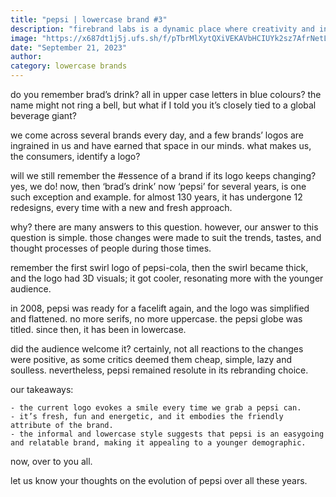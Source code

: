 ```yaml
---
title: "pepsi | lowercase brand #3"
description: "firebrand labs is a dynamic place where creativity and innovation converge. we are a close-knit team of nimble individuals with strong personalities, and we celebrate the uniqueness each member brings to the table."
image: "https://x687dt1j5j.ufs.sh/f/pTbrMlXytQXiVEKAVbHCIUYk2sz7AfrNetLvOTB6ojJimaK9"
date: "September 21, 2023"
author:
category: lowercase brands
---
```


do you remember brad’s drink? all in upper case letters in blue colours? the name might not ring a bell, but what if I told you it’s closely tied to a global beverage giant?

we come across several brands every day, and a few brands’ logos are ingrained in us and have earned that space in our minds. what makes us, the consumers, identify a logo?

will we still remember the #essence of a brand if its logo keeps changing? yes, we do! now, then ‘brad’s drink’ now ‘pepsi’ for several years, is one such exception and example. for almost 130 years, it has undergone 12 redesigns, every time with a new and fresh approach.

why? there are many answers to this question. however, our answer to this question is simple. those changes were made to suit the trends, tastes, and thought processes of people during those times.

remember the first swirl logo of pepsi-cola, then the swirl became thick, and the logo had 3D visuals; it got cooler, resonating more with the younger audience.

in 2008, pepsi was ready for a facelift again, and the logo was simplified and flattened. no more serifs, no more uppercase. the pepsi globe was titled. since then, it has been in lowercase.

did the audience welcome it? certainly, not all reactions to the changes were positive, as some critics deemed them cheap, simple, lazy and soulless. nevertheless, pepsi remained resolute in its rebranding choice.

our takeaways:

    - the current logo evokes a smile every time we grab a pepsi can.
    - it’s fresh, fun and energetic, and it embodies the friendly attribute of the brand.
    - the informal and lowercase style suggests that pepsi is an easygoing and relatable brand, making it appealing to a younger demographic.

now, over to you all.

let us know your thoughts on the evolution of pepsi over all these years.
